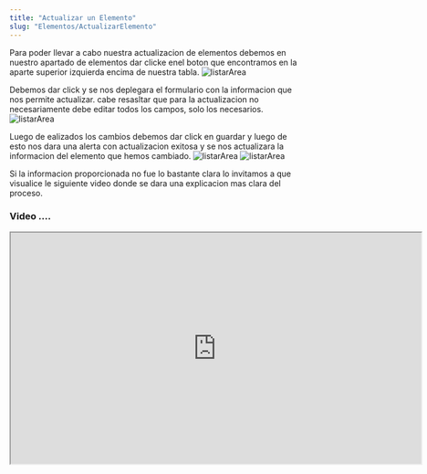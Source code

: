 ```yaml
---
title: "Actualizar un Elemento"
slug: "Elementos/ActualizarElemento"
---
```




<Tabs>
  <TabItem label="Endpoint">
    <ApiEndpoint url={`${API_BASE_URL}bodega/caracteristicas`} />
  </TabItem>
</Tabs>

Para poder llevar a cabo nuestra actualizacion de elementos debemos en nuestro apartado de elementos dar clicke enel boton que encontramos en la aparte superior izquierda  encima de nuestra tabla. 
<Image src={listarArea} alt="listarArea" width={3148} height={2270} />

Debemos dar click y se nos deplegara el formulario con la informacion que nos permite actualizar. cabe resasltar que para la actualizacion no necesariamente debe editar todos los campos, solo los necesarios.
<Image src={listarArea} alt="listarArea" width={3148} height={2270} />

Luego de ealizados los cambios debemos dar click en guardar y luego de esto nos dara una alerta con actualizacion exitosa  y se nos actualizara la informacion del elemento que hemos cambiado.
<Image src={listarArea} alt="listarArea" width={3148} height={2270} />
<Image src={listarArea} alt="listarArea" width={3148} height={2270} />

Si la informacion proporcionada no fue lo bastante clara lo invitamos a que visualice le siguiente video donde se dara una explicacion mas clara del proceso.

### Video ....

<div style={{ display: "flex", justifyContent: "center" }}>
  <iframe
    width="720"
    height="405"
    src="https://www.youtube.com/embed/o3ENiCB51To"
    
    title="Tutorial"
    frameBorder="0"
    allow="accelerometer; autoplay; clipboard-write; encrypted-media; gyroscope; picture-in-picture"
    allowFullScreen
  ></iframe>
</div>